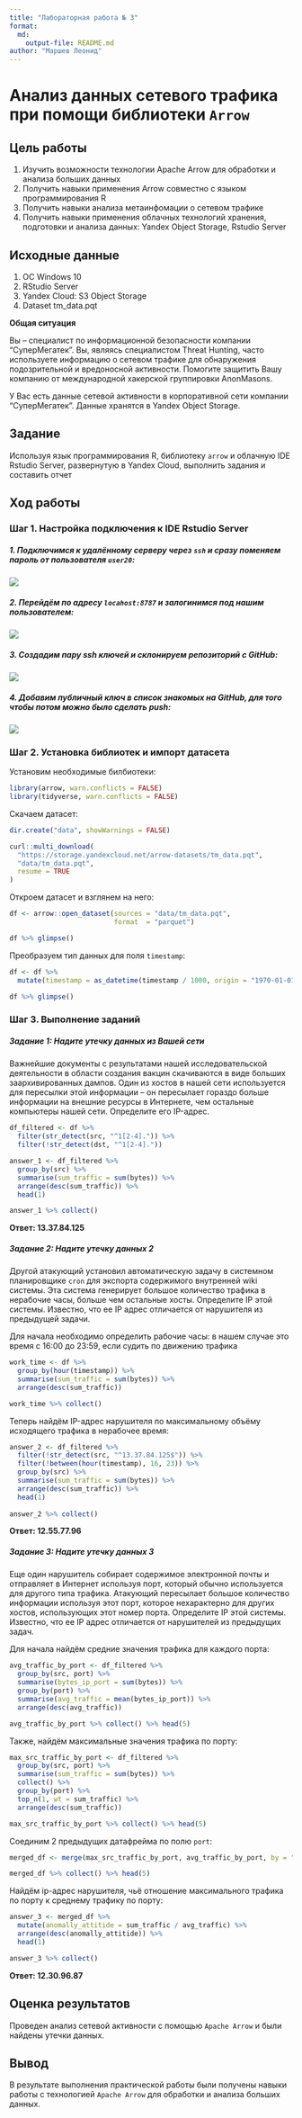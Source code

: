```yaml
---
title: "Лабораторная работа № 3"
format: 
  md:
    output-file: README.md
author: "Маршев Леонид"
---
```


# Анализ данных сетевого трафика при помощи библиотеки `Arrow`

## Цель работы

1.  Изучить возможности технологии Apache Arrow для обработки и анализа больших данных
2.  Получить навыки применения Arrow совместно с языком программирования R
3.  Получить навыки анализа метаинфомации о сетевом трафике
4.  Получить навыки применения облачных технологий хранения, подготовки и анализа данных: Yandex Object Storage, Rstudio Server

## Исходные данные

1.  ОС Windows 10
2.  RStudio Server
3.  Yandex Cloud: S3 Object Storage
4.  Dataset tm_data.pqt

**Общая ситуация**

Вы – специалист по информационной безопасности компании “СуперМегатек”. Вы, являясь специалистом Threat Hunting, часто используете информацию о сетевом трафике для обнаружения подозрительной и вредоносной активности. Помогите защитить Вашу компанию от международной хакерской группировки AnonMasons.

У Вас есть данные сетевой активности в корпоративной сети компании “СуперМегатек”. Данные хранятся в Yandex Object Storage.

## Задание

Используя язык программирования R, библиотеку `arrow` и облачную IDE Rstudio Server, развернутую в Yandex Cloud, выполнить задания и составить отчет

## Ход работы

### Шаг 1. Настройка подключения к IDE Rstudio Server

##### 1. Подключимся к удалённому серверу через `ssh` и сразу поменяем пароль от пользователя `user20`:

![](img/1.png)

##### 2. Перейдём по адресу `locahost:8787` и залогинимся под нашим пользователем:

![](img/2.png)

##### 3. Создадим пару ssh ключей и склонируем репозиторий с GitHub:

![](img/3.png)

##### 4. Добавим публичный ключ в список знакомых на GitHub, для того чтобы потом можно было сделать push:

![](img/4.png)

### Шаг 2. Установка библиотек и импорт датасета

Установим необходимые билбиотеки:

```r
library(arrow, warn.conflicts = FALSE)
library(tidyverse, warn.conflicts = FALSE)
```

Скачаем датасет:

```r
dir.create("data", showWarnings = FALSE)

curl::multi_download(
  "https://storage.yandexcloud.net/arrow-datasets/tm_data.pqt",
  "data/tm_data.pqt",
  resume = TRUE
)
```

Откроем датасет и взглянем на него:

```r
df <- arrow::open_dataset(sources = "data/tm_data.pqt", 
                          format  = "parquet")

df %>% glimpse()
```

Преобразуем тип данных для поля `timestamp`:

```r
df <- df %>%
  mutate(timestamp = as_datetime(timestamp / 1000, origin = "1970-01-01", tz = "UTC"))

df %>% glimpse()
```

### Шаг 3. Выполнение заданий

##### Задание 1: Надите утечку данных из Вашей сети

Важнейшие документы с результатами нашей исследовательской деятельности в области создания вакцин скачиваются в виде больших заархивированных дампов. Один из хостов в нашей сети используется для пересылки этой информации – он пересылает гораздо больше информации на внешние ресурсы в Интернете, чем остальные компьютеры нашей сети. Определите его IP-адрес.

```r
df_filtered <- df %>%
  filter(str_detect(src, "^1[2-4].")) %>%
  filter(!str_detect(dst, "^1[2-4]."))

answer_1 <- df_filtered %>%
  group_by(src) %>% 
  summarise(sum_traffic = sum(bytes)) %>%
  arrange(desc(sum_traffic)) %>%
  head(1)

answer_1 %>% collect()
```

**Ответ: 13.37.84.125**

##### Задание 2: Надите утечку данных 2

Другой атакующий установил автоматическую задачу в системном планировщике `cron` для экспорта содержимого внутренней wiki системы. Эта система генерирует большое количество трафика в нерабочие часы, больше чем остальные хосты. Определите IP этой системы. Известно, что ее IP адрес отличается от нарушителя из предыдущей задачи.

Для начала необходимо определить рабочие часы: в нашем случае это время с 16:00 до 23:59, если судить по движению трафика

```r
work_time <- df %>%
  group_by(hour(timestamp)) %>%
  summarise(sum_traffic = sum(bytes)) %>%
  arrange(desc(sum_traffic))

work_time %>% collect()
```

Теперь найдём IP-адрес нарушителя по максимальному объёму исходящего трафика в нерабочее время:

```r
answer_2 <- df_filtered %>%
  filter(!str_detect(src, "^13.37.84.125$")) %>%
  filter(!between(hour(timestamp), 16, 23)) %>%
  group_by(src) %>%
  summarise(sum_traffic = sum(bytes)) %>%
  arrange(desc(sum_traffic)) %>%
  head(1)
  
answer_2 %>% collect()
```

**Ответ: 12.55.77.96**

##### Задание 3: Надите утечку данных 3

Еще один нарушитель собирает содержимое электронной почты и отправляет в Интернет используя порт, который обычно используется для другого типа трафика. Атакующий пересылает большое количество информации используя этот порт, которое нехарактерно для других хостов, использующих этот номер порта. Определите IP этой системы. Известно, что ее IP адрес отличается от нарушителей из предыдущих задач.

Для начала найдём средние значения трафика для каждого порта:

```r
avg_traffic_by_port <- df_filtered %>%
  group_by(src, port) %>%
  summarise(bytes_ip_port = sum(bytes)) %>%
  group_by(port) %>%
  summarise(avg_traffic = mean(bytes_ip_port)) %>%
  arrange(desc(avg_traffic))

avg_traffic_by_port %>% collect() %>% head(5)
```

Также, найдём максимальные значения трафика по порту:

```r
max_src_traffic_by_port <- df_filtered %>%
  group_by(src, port) %>%
  summarise(sum_traffic = sum(bytes)) %>%
  collect() %>%
  group_by(port) %>%
  top_n(1, wt = sum_traffic) %>%
  arrange(desc(sum_traffic))

max_src_traffic_by_port %>% collect() %>% head(5)
```

Соединим 2 предыдущих датафрейма по полю `port`:

```r
merged_df <- merge(max_src_traffic_by_port, avg_traffic_by_port, by = "port")

merged_df %>% collect() %>% head(5)
```

Найдём ip-адрес нарушителя, чьё отношение максимального трафика по порту к среднему трафику по порту:

```r
answer_3 <- merged_df %>%
  mutate(anomally_attitide = sum_traffic / avg_traffic) %>%
  arrange(desc(anomally_attitide)) %>%
  head(1)

answer_3 %>% collect()
```

**Ответ: 12.30.96.87**

## Оценка результатов

Проведен анализ сетевой активности с помощью `Apache Arrow` и были найдены утечки данных.

## Вывод

В результате выполнения практической работы были получены навыки работы с технологией `Apache Arrow` для обработки и анализа больших данных.
